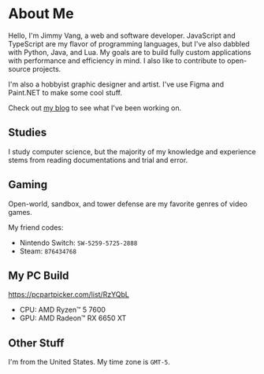
# About Me

Hello, I'm Jimmy Vang, a web and software developer. JavaScript and TypeScript
are my flavor of programming languages, but I've also dabbled with Python, Java,
and Lua. My goals are to build fully custom applications with performance and
efficiency in mind. I also like to contribute to open-source projects.

I'm also a hobbyist graphic designer and artist. I've use Figma and Paint.NET to
make some cool stuff.

Check out [my blog](/blog) to see what I've been working on.

## Studies

I study computer science, but the majority of my knowledge and experience stems
from reading documentations and trial and error.

## Gaming

Open-world, sandbox, and tower defense are my favorite genres of video games.

My friend codes:

- Nintendo Switch: `SW-5259-5725-2888`
- Steam: `876434768`

## My PC Build

https://pcpartpicker.com/list/RzYQbL

- CPU: AMD Ryzen&#8482; 5 7600
- GPU: AMD Radeon&#8482; RX 6650 XT

## Other Stuff

I'm from the United States. My time zone is `GMT-5`.
